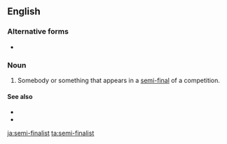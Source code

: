 {{also|semifinalist|semi finalist}}
==English==

===Alternative forms===
* {{l|en|semifinalist}}

===Noun===
{{en-noun}}

# Somebody or something that appears in a [[semi-final]] of a competition.

====See also====
* {{l|en|final}}
* {{l|en|quarter-finalist}}

[[ja:semi-finalist]]
[[ta:semi-finalist]]